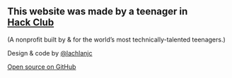 ## This website was made by a&nbsp;teenager in [Hack&nbsp;Club](https://hackclub.com/)

(A nonprofit built by & for the world’s most technically-talented teenagers.)

Design & code by [@lachlanjc](https://lachlanjc.me)

[Open source on GitHub](https://github.com/hackclub/globalcovid)
